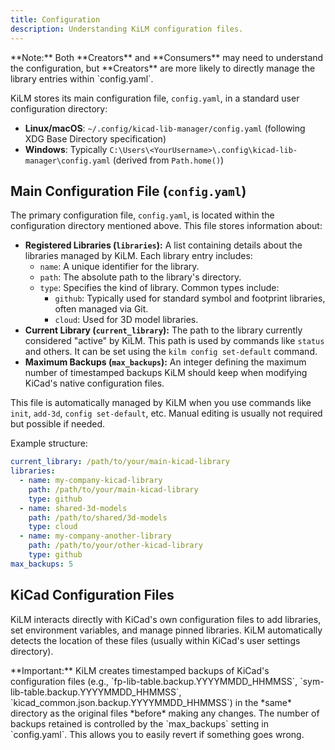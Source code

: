 ```yaml
---
title: Configuration
description: Understanding KiLM configuration files.
---
```



<Aside type="note">
  **Note:** Both **Creators** and **Consumers** may need to understand the
  configuration, but **Creators** are more likely to directly manage the library
  entries within `config.yaml`.
</Aside>

KiLM stores its main configuration file, `config.yaml`, in a standard user configuration directory:

- **Linux/macOS**: `~/.config/kicad-lib-manager/config.yaml` (following XDG Base Directory specification)
- **Windows**: Typically `C:\Users\<YourUsername>\.config\kicad-lib-manager\config.yaml` (derived from `Path.home()`)

## Main Configuration File (`config.yaml`)

The primary configuration file, `config.yaml`, is located within the configuration directory mentioned above. This file stores information about:

- **Registered Libraries (`libraries`):** A list containing details about the libraries managed by KiLM. Each library entry includes:
  - `name`: A unique identifier for the library.
  - `path`: The absolute path to the library's directory.
  - `type`: Specifies the kind of library. Common types include:
    - `github`: Typically used for standard symbol and footprint libraries, often managed via Git.
    - `cloud`: Used for 3D model libraries.
- **Current Library (`current_library`):** The path to the library currently considered "active" by KiLM. This path is used by commands like `status` and others. It can be set using the `kilm config set-default` command.
- **Maximum Backups (`max_backups`):** An integer defining the maximum number of timestamped backups KiLM should keep when modifying KiCad's native configuration files.

This file is automatically managed by KiLM when you use commands like `init`, `add-3d`, `config set-default`, etc. Manual editing is usually not required but possible if needed.

Example structure:

```yaml
current_library: /path/to/your/main-kicad-library
libraries:
  - name: my-company-kicad-library
    path: /path/to/your/main-kicad-library
    type: github
  - name: shared-3d-models
    path: /path/to/shared/3d-models
    type: cloud
  - name: my-company-another-library
    path: /path/to/your/other-kicad-library
    type: github
max_backups: 5
```

## KiCad Configuration Files

KiLM interacts directly with KiCad's own configuration files to add libraries, set environment variables, and manage pinned libraries. KiLM automatically detects the location of these files (usually within KiCad's user settings directory).

<Aside type="caution">
  **Important:** KiLM creates timestamped backups of KiCad's configuration files
  (e.g., `fp-lib-table.backup.YYYYMMDD_HHMMSS`,
  `sym-lib-table.backup.YYYYMMDD_HHMMSS`,
  `kicad_common.json.backup.YYYYMMDD_HHMMSS`) in the *same* directory as the
  original files *before* making any changes. The number of backups retained is
  controlled by the `max_backups` setting in `config.yaml`. This allows you to
  easily revert if something goes wrong.
</Aside>
